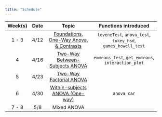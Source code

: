 ```yaml
---
title: "Schedule"
---
```


| **Week(s)** |  **Date**           |           **Topic**                                                |                          **Functions introduced**                                               |
| :-------:   | :-----------------: | :----------------------------------------------------------------: | :----------------------------------------------------------------------------------------------: | 
| 1 - 3       |  4/12                | [Foundations, One-Way Anova, & Contrasts](slides/wk1-3.html)       | `leveneTest`, `anova_test`, `tukey_hsd`, `games_howell_test`                                     |
| 4           | 4/16                |  [Two-Way Between-Subjects ANOVA](slides/wk4.html)                  |   `emmeans_test`, `get_emmeans`, `interaction_plot`                                               |
| 5           | 4/23                |  [Two-Way Factorial ANOVA](slides/wk_5.html)                           |                                                                                                    |
| 6          | 4/30                 |  [Within-subjects ANOVA (One-way)](slides/wk_6.html)                        |  `anova_car`                                                                                                  |
| 7 - 8       | 5/8                  | Mixed ANOVA                                                      |                                                                                                   |                                                                                               